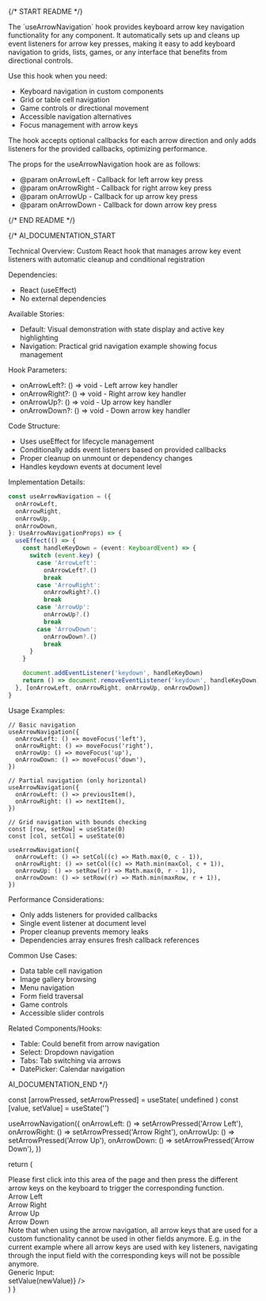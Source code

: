 
{/* START README */}
<div className="prose prose-sm max-w-none">
The `useArrowNavigation` hook provides keyboard arrow key navigation functionality for any component. It automatically sets up and cleans up event listeners for arrow key presses, making it easy to add keyboard navigation to grids, lists, games, or any interface that benefits from directional controls.

Use this hook when you need:

- Keyboard navigation in custom components
- Grid or table cell navigation
- Game controls or directional movement
- Accessible navigation alternatives
- Focus management with arrow keys

The hook accepts optional callbacks for each arrow direction and only adds listeners for the provided callbacks, optimizing performance.

The props for the useArrowNavigation hook are as follows:

- @param onArrowLeft - Callback for left arrow key press
- @param onArrowRight - Callback for right arrow key press
- @param onArrowUp - Callback for up arrow key press
- @param onArrowDown - Callback for down arrow key press
</div>
{/* END README */}

{/*
AI_DOCUMENTATION_START

Technical Overview: Custom React hook that manages arrow key event listeners with automatic cleanup and conditional registration

Dependencies:

- React (useEffect)
- No external dependencies

Available Stories:

- Default: Visual demonstration with state display and active key highlighting
- Navigation: Practical grid navigation example showing focus management

Hook Parameters:

- onArrowLeft?: () => void - Left arrow key handler
- onArrowRight?: () => void - Right arrow key handler
- onArrowUp?: () => void - Up arrow key handler
- onArrowDown?: () => void - Down arrow key handler

Code Structure:

- Uses useEffect for lifecycle management
- Conditionally adds event listeners based on provided callbacks
- Proper cleanup on unmount or dependency changes
- Handles keydown events at document level

Implementation Details:

```typescript
const useArrowNavigation = ({
  onArrowLeft,
  onArrowRight,
  onArrowUp,
  onArrowDown,
}: UseArrowNavigationProps) => {
  useEffect(() => {
    const handleKeyDown = (event: KeyboardEvent) => {
      switch (event.key) {
        case 'ArrowLeft':
          onArrowLeft?.()
          break
        case 'ArrowRight':
          onArrowRight?.()
          break
        case 'ArrowUp':
          onArrowUp?.()
          break
        case 'ArrowDown':
          onArrowDown?.()
          break
      }
    }

    document.addEventListener('keydown', handleKeyDown)
    return () => document.removeEventListener('keydown', handleKeyDown)
  }, [onArrowLeft, onArrowRight, onArrowUp, onArrowDown])
}
```

Usage Examples:

```tsx
// Basic navigation
useArrowNavigation({
  onArrowLeft: () => moveFocus('left'),
  onArrowRight: () => moveFocus('right'),
  onArrowUp: () => moveFocus('up'),
  onArrowDown: () => moveFocus('down'),
})

// Partial navigation (only horizontal)
useArrowNavigation({
  onArrowLeft: () => previousItem(),
  onArrowRight: () => nextItem(),
})

// Grid navigation with bounds checking
const [row, setRow] = useState(0)
const [col, setCol] = useState(0)

useArrowNavigation({
  onArrowLeft: () => setCol((c) => Math.max(0, c - 1)),
  onArrowRight: () => setCol((c) => Math.min(maxCol, c + 1)),
  onArrowUp: () => setRow((r) => Math.max(0, r - 1)),
  onArrowDown: () => setRow((r) => Math.min(maxRow, r + 1)),
})
```

Performance Considerations:

- Only adds listeners for provided callbacks
- Single event listener at document level
- Proper cleanup prevents memory leaks
- Dependencies array ensures fresh callback references

Common Use Cases:

- Data table cell navigation
- Image gallery browsing
- Menu navigation
- Form field traversal
- Game controls
- Accessible slider controls

Related Components/Hooks:

- Table: Could benefit from arrow navigation
- Select: Dropdown navigation
- Tabs: Tab switching via arrows
- DatePicker: Calendar navigation

AI_DOCUMENTATION_END
*/}

  const [arrowPressed, setArrowPressed] = useState(
    undefined
  )
  const [value, setValue] = useState('')

useArrowNavigation({
onArrowLeft: () => setArrowPressed('Arrow Left'),
onArrowRight: () => setArrowPressed('Arrow Right'),
onArrowUp: () => setArrowPressed('Arrow Up'),
onArrowDown: () => setArrowPressed('Arrow Down'),
})

return (

<div>
  <div className="mb-3">
    Please first click into this area of the page and then press the different
    arrow keys on the keyboard to trigger the corresponding function.
  </div>
  <div className="flex flex-row gap-2">
    <div
      className={twMerge(
        'rounded border border-solid p-1',
        arrowPressed === 'Arrow Left' && 'bg-primary-20'
      )}
    >
      Arrow Left
    </div>
    <div
      className={twMerge(
        'rounded border border-solid p-1',
        arrowPressed === 'Arrow Right' && 'bg-primary-20'
      )}
    >
      Arrow Right
    </div>
    <div
      className={twMerge(
        'rounded border border-solid p-1',
        arrowPressed === 'Arrow Up' && 'bg-primary-20'
      )}
    >
      Arrow Up
    </div>
    <div
      className={twMerge(
        'rounded border border-solid p-1',
        arrowPressed === 'Arrow Down' && 'bg-primary-20'
      )}
    >
      Arrow Down
    </div>
  </div>
  <div className="mt-4 italic">
    Note that when using the arrow navigation, all arrow keys that are used for
    a custom functionality cannot be used in other fields anymore. E.g. in the
    current example where all arrow keys are used with key listeners, navigating
    through the input field with the corresponding keys will not be possible
    anymore.
  </div>
  <div className="mt-2 flex flex-row">
    <div className="my-auto w-32">Generic Input: </div>
    <TextField value={value} onChange={(newValue) => setValue(newValue)} />
  </div>
</div>
) }

